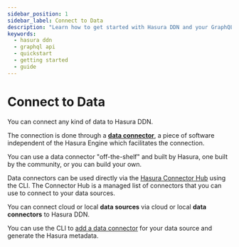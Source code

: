 ```yaml
---
sidebar_position: 1
sidebar_label: Connect to Data
description: "Learn how to get started with Hasura DDN and your GraphQL API."
keywords:
  - hasura ddn
  - graphql api
  - quickstart
  - getting started
  - guide
---
```


# Connect to Data

You can connect any kind of data to Hasura DDN.

The connection is done through a [**data connector**](/connectors/overview.mdx), a piece of software independent of the
Hasura Engine which facilitates the connection.

You can use a data connector "off-the-shelf" and built by Hasura, one built by the community, or you can build your own.

Data connectors can be used directly via the [Hasura Connector Hub](https://hasura.io/connectors/#connectors-list) using
the CLI. The Connector Hub is a managed list of connectors that you can use to connect to your data sources.

You can connect cloud or local **data sources** via cloud or local **data connectors** to Hasura DDN.

You can use the CLI to [add a data connector](/getting-started/connect-to-data/01-connect-a-source.mdx) for your data
source and generate the Hasura metadata.
